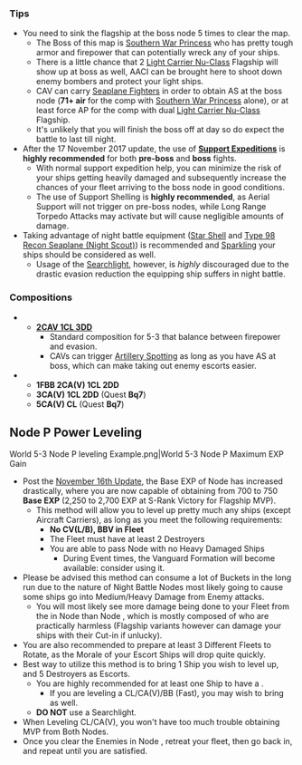 {{Map/Header}}
{{Map/Info
|en = Sav Island
|jp = サブ島沖海域
|romaji = Sabu-tō oki kaiiki
|exp_hq = 190
|exp_hq_boss = 2680
|show_kills = true
|kills = 5
|strategy_name = [[wikipedia:Battle_of_Savo_Island|First Battle of the Salmon Sea]]
|strategy_name_ja = 第一次サーモン沖海戦
|strategy_info = Break into the Ironbottom Sound. Toward an enemy anchorage, Carry out a night assault by a surface task force and attack transport ships at enemy rear part!
|strategy_info_ja = 鉄底海峡に突入、敵泊地に我が水上打撃部隊による夜戦突撃を敢行、敵後方の輸送艦を叩け！
}}
{{MapBranchingTable
|0 -> C, D/empty = 
*Go to D if '''Fast+''' fleet
*Meet '''ANY''' of the following to go to C
**(F)BB(V)+CV(L/B) ≥ 3
**(F)BB(V)+CV(L/B) ≥ 2 '''AND''' Slow Fleet
*Random between C and D if fleet contains SS(V)
*Otherwise, D

|B/empty -> A/empty, F/resource =
*Random (65% A)

|E/empty -> B/empty, Q = 
*'''FORCE''' random routing if meeting '''ANY''' of the following
**Fleet contains SS(V)
**Fleet contains (F)BB(V) '''and''' DD ≤ 1
*Meet '''ANY''' of the following to go to Q:
** Fleet contains CL and DD ≥ 2
** CA(V) ≥ 4 '''and''' CL+CA+DD = 6
** DD ≥ 4
*Otherwise, random routing

|G/empty -> I/night = * Do not meet the requirement to go to J
|G/empty -> J/night = 
* Fleet contains BBV, CV(B) or SS(V)
* Amount of slow BB ≥ 2
* Fleet contains '''exactly''' 1 CVL

|I/night -> J/night, O/empty = 
*'''FORCE''' node J if fleet contains CVL or (F)BB(V) ≥ 3
*Meet '''ANY''' of the following to go to O
**DD ≥ 3
**(F)BB(V) ≤ 1 '''and''' DD ≥ 2
**Fleet contains CL '''and''' DD ≥ 2
**Fleet contains CL, CA(V) ≥ 4 '''and''' CA+CL+DD = 6
*Go to J if (F)BB(V) = 2 '''AND''' you do not meet any of the above rules.
*Otherwise, random routing

|J/night -> L/storm, M, N/night = 
*Meet '''ANY''' of the following to '''FORCE''' M
**Fleet contains CV(B)
**(F)BB(V) ≥ 3
**CVL ≥ 2
* Random between L, M and N if fleet contains SS(V)
* Random between L and N if fleet contains BBV
*Meet '''ALL''' of the following to go to L
**CVL = 1
**FBB ≤ 2
**CL+DD ≥ 3
**DD ≥ 2
**No BB(V)
* Otherwise, random between L and N (The more DD you have in the fleet, the higher chance you will go to L)

|K/night -> E/empty, H/resource =
* Meet '''ANY''' of the following to go to H:
** DD ≥ 4
** CL = 1 '''AND''' DD ≥ 3
** '''Fast+''' fleet '''AND''' DD ≥ 2
** BBV = 1 '''AND''' DD ≥ 2
**DD ≥ 2 '''AND''' 2 ships carrying 2 [[Drum Canister (Transport Use)]] or 2 [[Daihatsu Landing Craft]] total in the fleet
* Otherwise go to E

|O/empty -> K/night, P/night = * Active Branching
}}

===Tips===
*You need to sink the flagship at the boss node 5 times to clear the map.
**The Boss of this map is [[Southern War Princess]] who has pretty tough armor and firepower that can potentially wreck any of your ships.
**There is a little chance that 2 [[Light Carrier Nu-Class]] Flagship will show up at boss as well, AACI can be brought here to shoot down enemy bombers and protect your light ships.
**CAV can carry [[List of Seaplanes by stats|Seaplane Fighters]] in order to obtain AS at the boss node ('''71+ air''' for the comp with [[Southern War Princess]] alone), or at least force AP for the comp with dual [[Light Carrier Nu-Class]] Flagship.
**It's unlikely that you will finish the boss off at day so do expect the battle to last till night.
* After the 17 November 2017 update, the use of '''[[Expedition/Support Expedition|Support Expeditions]]''' is '''highly recommended''' for both '''pre-boss''' and '''boss''' fights.
** With normal support expedition help, you can minimize the risk of your ships getting heavily damaged and subsequently increase the chances of your fleet arriving to the boss node in good conditions.
** The use of Support Shelling is '''highly recommended''', as Aerial Support will not trigger on pre-boss nodes, while Long Range Torpedo Attacks may activate but will cause negligible amounts of damage.
*Taking advantage of night battle equipment ([[Star Shell]] and [[Type 98 Recon Seaplane (Night Scout)]]) is recommended and [[Morale/Fatigue#Effects|Sparkling]] your ships should be considered as well.
**Usage of the [[Searchlight]], however, is ''highly'' discouraged due to the drastic evasion reduction the equipping ship suffers in night battle.

===Compositions===
*{{Event/Route|D|blue|G|blue|I|purple|O|blue|K|purple|H|green|E|blue|Q|red}}
**'''[https://i.imgur.com/7mHnzxV.jpg 2CAV 1CL 3DD]'''
***Standard composition for 5-3 that balance between firepower and evasion.
***CAVs can trigger [[Artillery Spotting]] as long as you have AS at boss, which can make taking out enemy escorts easier.
*{{Event/Route|D|blue|G|blue|I|purple|O|blue|K|purple|E|blue|Q|red}}
**'''1FBB 2CA(V) 1CL 2DD'''
**'''3CA(V) 1CL 2DD''' (Quest '''Bq7''')
**'''5CA(V) CL''' (Quest '''Bq7''')

== Node P Power Leveling ==
<gallery type="slideshow" widths="250" crop="true">
World 5-3 Node P leveling Example.png|World 5-3 Node P Maximum EXP Gain
</gallery>
*Post the [[Thread:694017|November 16th Update]], the Base EXP of Node {{Event/Route|P|purple}} has increased drastically, where you are now capable of obtaining from 700 to 750 '''Base EXP''' (2,250 to 2,700 EXP at S-Rank Victory for Flagship MVP).
**This method will allow you to level up pretty much any ships (except Aircraft Carriers), as long as you meet the following requirements:
***'''No CV(L/B), BBV in Fleet'''
***The Fleet must have at least 2 Destroyers
***You are able to pass Node {{Event/Route|I|purple}} with no Heavy Damaged Ships
****During Event times, the Vanguard Formation will become available: consider using it.
*Please be advised this method can consume a lot of {{Bucket}} Buckets in the long run due to the nature of Night Battle Nodes most likely going to cause some ships go into Medium/Heavy Damage from Enemy attacks.
**You will most likely see more damage being done to your Fleet from the {{ShipLink|Heavy Cruiser Ri-Class/Flagship|text=Ri-Class}} in Node {{Event/Route|I|purple}} than Node {{Event/Route|P|purple}}, which is mostly composed of {{ShipLink|Transport Ship Wa-Class}} who are practically harmless (Flagship variants however can damage your ships with their Cut-in if unlucky).
*You are also recommended to prepare at least 3 Different Fleets to Rotate, as the Morale of your Escort Ships will drop quite quickly.
*Best way to utilize this method is to bring 1 Ship you wish to level up, and 5 Destroyers as Escorts.
**You are highly recommended for at least one Ship to have a {{StarShell}} {{EquipmentLink|Star Shell}}.
***If you are leveling a CL/CA(V)/BB (Fast), you may wish to bring {{EquipmentLink|Type 98 Reconnaissance Seaplane (Night Recon)|text=Night Recon}} as well.
**'''DO NOT''' use a {{Searchlight}} Searchlight.
*When Leveling CL/CA(V), you won't have too much trouble obtaining MVP from Both Nodes.
*Once you clear the Enemies in Node {{Event/Route|P|purple}}, retreat your fleet, then go back in, and repeat until you are satisfied.

{{Map/Footer}}